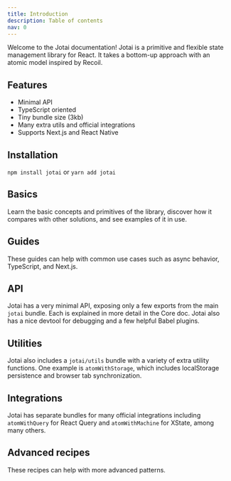 ```yaml
---
title: Introduction
description: Table of contents
nav: 0
---
```


Welcome to the Jotai documentation! Jotai is a primitive and flexible state management library for React. It takes a bottom-up approach with an atomic model inspired by Recoil.

## Features

- Minimal API
- TypeScript oriented
- Tiny bundle size (3kb)
- Many extra utils and official integrations
- Supports Next.js and React Native

## Installation

`npm install jotai` or `yarn add jotai`

## Basics

Learn the basic concepts and primitives of the library, discover how it compares with other solutions, and see examples of it in use.

<TOC section="basics" />

## Guides

These guides can help with common use cases such as async behavior, TypeScript, and Next.js.

<TOC section="guides" />

## API

Jotai has a very minimal API, exposing only a few exports from the main `jotai` bundle. Each is explained in more detail in the Core doc. Jotai also has a nice devtool for debugging and a few helpful Babel plugins.

<TOC section="api" />

## Utilities

Jotai also includes a `jotai/utils` bundle with a variety of extra utility functions. One example is `atomWithStorage`, which includes localStorage persistence and browser tab synchronization.

<TOC section="utils" />

## Integrations

Jotai has separate bundles for many official integrations including `atomWithQuery` for React Query and `atomWithMachine` for XState, among many others.

<TOC section="integrations" />

## Advanced recipes

These recipes can help with more advanced patterns.

<TOC section="advanced-recipes" />
